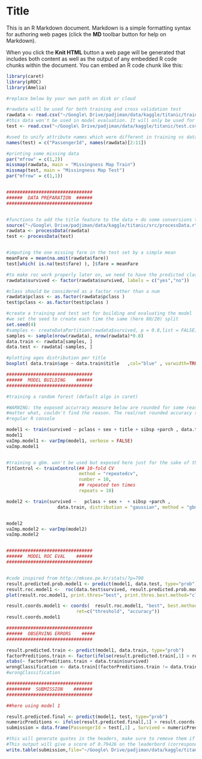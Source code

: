 Title
========================================================

This is an R Markdown document. Markdown is a simple formatting syntax for authoring web pages (click the **MD** toolbar button for help on Markdown).

When you click the **Knit HTML** button a web page will be generated that includes both content as well as the output of any embedded R code chunks within the document. You can embed an R code chunk like this:

```r
library(caret)
library(pROC)
library(Amelia)

#replace below by your own path on disk or cloud

#rawdata will be used for both training and cross validation test
rawdata <- read.csv("~/Google\ Drive/padjiman/data/kaggle/titanic/train.csv",stringsAsFactors = F)
#this data won't be used in model evaluation. It will only be used for the submission.
test <- read.csv("~/Google\ Drive/padjiman/data/kaggle/titanic/test.csv",stringsAsFactors = F)

#used to unify attribute names which were different in training vs data sets in original data
names(test) = c("PassengerId", names(rawdata)[2:11])

#printing some missing data
par("mfrow" = c(1,2)) 
missmap(rawdata, main = "Missingness Map Train")
missmap(test, main = "Missingness Map Test")
par("mfrow" = c(1,1)) 


################################
######  DATA PREPARATION  ######
################################


#functions to add the title feature to the data + do some conversions to factors
source("~/Google\ Drive/padjiman/data/kaggle/titanic/src/processData.r")
rawdata <- processData(rawdata)
test <- processData(test)


#imputing the one missing fare in the test set by a simple mean 
meanFare = mean(na.omit(rawdata$fare))
test[which( is.na(test$fare) ), ]$fare = meanFare

#to make roc work properly later on, we need to have the predicted class to be real labels rather than just 0 or 1
rawdata$survived <- factor(rawdata$survived, labels = c("yes","no"))

#class should be considered as a factor rather than a num
rawdata$pclass <- as.factor(rawdata$pclass )
test$pclass <- as.factor(test$pclass )

#create a training and test set for building and evaluating the model
#we set the seed to create each time the same (here 80/20) split
set.seed(4)
#samples <- createDataPartition(rawdata$survived, p = 0.8,list = FALSE)
samples <- sample(nrow(rawdata), nrow(rawdata)*0.8)
data.train <- rawdata[samples, ]
data.test <- rawdata[-samples, ]

#plotting ages distribution per title
boxplot( data.train$age ~ data.train$title   ,col="blue" , varwidth=TRUE) 

################################
######  MODEL BUILDING    ######
################################

#training a random forest (default algo in caret)

#WARNING: the exposed accurracy measure below are rounded for some reasons and always expose 0.8 no 
#matter what, couldn't find the reason. The real/not rounded accuracy shows up fine when executed on 
#regular R console

model1 <- train(survived ~ pclass + sex + title + sibsp +parch , data.train, importance=TRUE)
model1
vaImp.model1 <- varImp(model1, verbose = FALSE) 
vaImp.model1


#training a gbm. won't be used but exposed here just for the sake of the example
fitControl <- trainControl(## 10-fold CV 
                           method = "repeatedcv", 
                           number = 10, 
                           ## repeated ten times 
                           repeats = 10)

model2 <- train(survived ~   pclass + sex +  + sibsp +parch , 
                   data.train, distribution = "gaussian", method = "gbm",trControl = fitControl, verbose = FALSE)


model2
vaImp.model2 <- varImp(model2) 
vaImp.model2


################################
######  MODEL ROC EVAL    ######
################################


#code inspired from http://mkseo.pe.kr/stats/?p=790
result.predicted.prob.model1 <- predict(model1, data.test, type="prob")
result.roc.model1 <-  roc(data.test$survived, result.predicted.prob.model1$yes)
plot(result.roc.model1, print.thres="best", print.thres.best.method="closest.topleft")

result.coords.model1 <- coords(  result.roc.model1, "best", best.method="closest.topleft", 
                          ret=c("threshold", "accuracy"))
result.coords.model1

################################
######  OBSERVING ERRORS    #####
################################

result.predicted.train <- predict(model1, data.train, type="prob")
factorPreditions.train <- factor(ifelse(result.predicted.train[,1] > result.coords.model1[1], 0,1), labels = c("yes","no"))
xtabs(~ factorPreditions.train + data.train$survived)
wrongClassification <- data.train[(factorPreditions.train != data.train$survived) , ]
#wrongClassification

################################
#########  SUBMISSION    #######
################################

##here using model 1

result.predicted.final <- predict(model1, test, type="prob")
numericPreditions <- ifelse(result.predicted.final[,1] > result.coords.model1[1], 0,1)
submission = data.frame(PassengerId = test[,1] , Survived = numericPreditions) 

#this will generate quotes in the headers, make sure to remove them if you want to submit the file, otherwise the sumbission parser will break
#This output will give a score of 0.79426 on the leaderbord (corresponding to about the top 5% best submissions)
write.table(submission,file="~/Google\ Drive/padjiman/data/kaggle/titanic/finalOutput.csv",sep=",",row.names=FALSE, col.names=TRUE)

```
